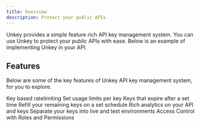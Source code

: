 ```yaml
---
title: Overview
description: Protect your public APIs
---
```


Unkey provides a simple feature rich API key management system. You can use Unkey to protect your public APIs with ease. Below is an example of implementing Unkey in your API.




## Features

Below are some of the key features of Unkey API key management system, for you to explore.

<Cards>
  <Card title="Ratelimiting" href="/apis/features/ratelimiting"  >
   Key based ratelimiting
  </Card>
  <Card title="Usage limited keys"  href="/apis/features/remaining">
    Set usage limits per key
  </Card>
   <Card title="Temporary Keys"  href="/apis/features/temp-keys">
    Keys that expire after a set time
  </Card>
  <Card title="Refillable Keys"  href="/apis/features/refill">
   Refill your remaining keys on a set schedule
 </Card>
 <Card title="Analytics"  href="/apis/features/analytics">
  Rich analytics on your API and keys
</Card>
<Card title="Environments"  href="/apis/features/environments">
 Separate your keys into live and test environments
</Card>
<Card title="Authorization"  href="/apis/features/authorization/introduction">
 Access Control with Roles and Permissions
</Card>
  </Cards>
